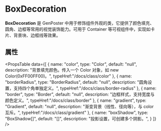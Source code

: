 # BoxDecoration

**BoxDecoration**  是 GenPoster 中用于修饰组件外观的类，它提供了颜色填充、圆角、边框等常用的视觉装饰能力。可用于 Container 等可视组件中，实现如卡片、背景块、边框线等效果。




## 属性

<PropsTable
  data={[
    {
      name: "color",
      type: "Color",
      default: "null",
      description: "背景填充颜色。传入一个 Color 对象，如 new Color(0xFF00FF00)。",
      typeHref:"/docs/class/color"
    },
    {
      name: "borderRadius",
      type: "BorderRadius",
      default: "null",
      description: "圆角设置，支持四个角单独定义。",
      typeHref:"/docs/class/border-radius"
    },
    {
      name: "border",
      type: "Border",
      default: "null",
      description: "边框样式，支持宽度与颜色定义。",
      typeHref:"/docs/class/border"
    },
    {
      name: "gradient",
      type: "Gradient",
      default: "null",
      description: "渐变背景（线性、径向等），与 color 互斥。",
      typeHref:"/docs/class/gradient"
    },
    {
      name: "boxShadow",
      type: "BoxShadow[]",
      default: "[]",
      description: "投影设置，可创建多个阴影。",
    }
  ]}
/>